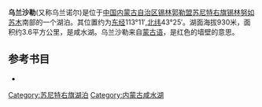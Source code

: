 '''乌兰沙勒'''(又称乌兰诺尔)是位于[[中国|中国]][[内蒙古自治区|内蒙古自治区]][[锡林郭勒盟|锡林郭勒盟]][[苏尼特右旗|苏尼特右旗]][[锡林努如苏木|锡林努如苏木]]南部的一个湖泊。其位置约为[[东经|东经]]113°11′,[[北纬|北纬]]43°25′。湖面海拔930米，面积约3.6平方公里，是咸水湖。乌兰沙勒来自[[蒙古语|蒙古语]]，是红色的墙壁的意思。
== 参考书目 ==
*{{cite book|author=牧寒 |title=《内蒙古湖泊》 |year=2003 |publisher=内蒙古人民出版社 |isbn=9787204039883  }}
{{内蒙古小作品}}

[[Category:苏尼特右旗湖泊|Category:苏尼特右旗湖泊]]
[[Category:内蒙古咸水湖|Category:内蒙古咸水湖]]